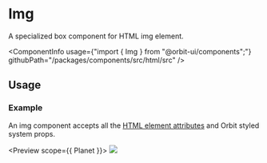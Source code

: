 
<Meta
    title="Html elements/Img"
    id="html-img"
/>

# Img

<Tagline>A specialized <Link href="?path=/docs/box--default-story">box</Link> component for HTML img element.</Tagline>

<ComponentInfo
    usage={"import { Img } from \"@orbit-ui/components\";"}
    githubPath="/packages/components/src/html/src"
/>

## Usage

### Example

An img component accepts all the [HTML element attributes](https://developer.mozilla.org/en-US/docs/Web/HTML/Element/img) and Orbit styled system props.

<Preview scope={{ Planet }}>
    <Story name="example">
        <Img src={Planet} border="cloud-2" />
    </Story>
</Preview>
